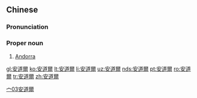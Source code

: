 ==Chinese==
{{zh-forms|s=安道尔|gloss=-}}

===Pronunciation===
{{zh-pron
|m=Āndào'ěr
|c=on1 dou6 ji5
|mn=qz:An-tǒ͘-ní/xm:An-tō-ní/zz:An-tō-jíⁿ
|cat=pn
}}

===Proper noun===
{{zh-proper noun}}

# [[Andorra]]

[[Category:zh:Countries|宀03安道爾]]

[[gl:安道爾]]
[[ko:安道爾]]
[[lt:安道爾]]
[[li:安道爾]]
[[uz:安道爾]]
[[nds:安道爾]]
[[pt:安道爾]]
[[ro:安道爾]]
[[tr:安道爾]]
[[zh:安道爾]]